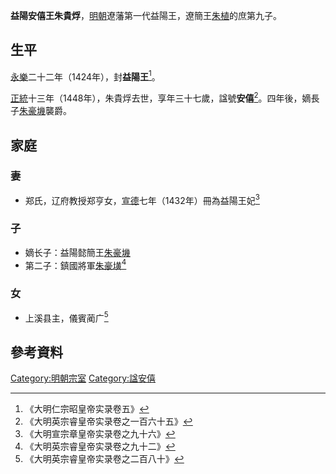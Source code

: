 '''益陽安僖王朱貴烰'''{{BD|1412年||1448年||catIdx=Z朱}}，[[明朝|明朝]]遼藩第一代益陽王，遼簡王[[朱植|朱植]]的庶第九子。

==生平==
[[永樂_(明朝)|永樂]]二十二年（1424年），封'''益陽王'''<ref>《大明仁宗昭皇帝实录卷五》</ref>。

[[正統_(年號)|正統]]十三年（1448年），朱貴烰去世，享年三十七歲，諡號'''安僖'''<ref>《大明英宗睿皇帝实录卷之一百六十五》</ref>。四年後，嫡長子[[朱豪㙨|朱豪㙨]]襲爵。

==家庭==
===妻===
*郑氏，辽府教授郑亨女，[[宣德|宣德]]七年（1432年）冊為益陽王妃<ref>《大明宣宗章皇帝实录卷之九十六》</ref>

===子===
*嫡长子：益陽懿簡王[[朱豪㙨|朱豪㙨]]
*第二子：鎮國將軍[[朱豪墴|朱豪墴]]<ref>《大明英宗睿皇帝实录卷之九十二》</ref>

===女===
*上溪县主，儀賓蔺广<ref>《大明英宗睿皇帝实录卷之二百八十》</ref>

==參考資料==
{{reflist|2}}

{{s-start}}
{{s-none|無|[[明朝|明政府]]封之}}
{{s-ttl|title=[[明朝藩王列表_(遼王系)#益陽國|明益陽國國王]]|years=1424年－1448年}}
{{s-aft|after=子懿簡王[[朱豪㙨|朱豪㙨]]}}
{{end}}

[[Category:明朝宗室|Category:明朝宗室]]
[[Category:諡安僖|Category:諡安僖]]